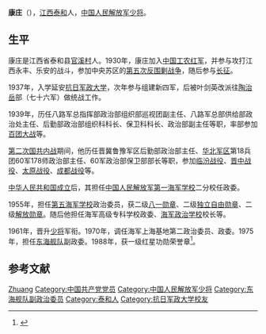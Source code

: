 {{Otheruses|康庄}}

'''康庄'''（{{bd|1915年||2006年|catIdx=}}），[[江西省|江西]][[泰和县|泰和]]人，[[中国人民解放军少将|中国人民解放军少将]]。

== 生平 ==
康庄是江西省泰和县[[官溪村|官溪村]]人。1930年，康庄加入[[中国工农红军|中国工农红军]]，并参与攻打江西永丰、乐安的战斗，参加中央苏区的[[第五次反围剿战争|第五次反围剿战争]]，随后参与[[长征|长征]]。

1937年，入学延安[[抗日军政大学|抗日军政大学]]，次年参与组建新四军，后被叶剑英改派往[[陶治岳|陶治岳]]部（七十六军）做统战工作。

1939年，历任八路军总指挥部政治部组织部巡视团副主任、八路军总部供给部政治处主任、后勤部政治部组织科科长、保卫科科长、政治部副主任等职，率部参加[[百团大战|百团大战]]等。

[[第二次国共内战|第二次国共内战]]期间，他历任晋冀鲁豫军区后勤部政治部主任、[[华北军区|华北军区]]第18兵团60军178师政治部主任、60军政治部保卫部部长等职，参加[[临汾战役|临汾战役]]、[[晋中战役|晋中战役]]、[[太原战役|太原战役]]、[[成都战役|成都战役]]等。

[[中华人民共和国成立|中华人民共和国成立]]后，其担任[[中国人民解放军第一海军学校|中国人民解放军第一海军学校]]二分校任政委。

1955年，担任[[第五海军学校|第五海军学校]]政治委员，获二级[[八一勋章_(1955年)|八一勋章]]、二级[[独立自由勋章|独立自由勋章]]、二级[[解放勋章|解放勋章]]。随后他担任海军高级专科学校政委、[[海军政治学校|海军政治学校]]校长等。

1961年，晋升[[少将|少将]]军衔。1970年，调任海军上海基地第二政治委员、政委。1975年，担任[[东海舰队|东海舰队]]副政委。1988年，获一级红星功勋荣誉章<ref>{{cite web | url=http://mil.news.sina.com.cn/2006-07-16/1623383933.html | title=海军东海舰队原副政委康庄同志在上海逝世 | publisher=新浪网（转自解放军报） | accessdate=September 9, 2011 | archive-date=2016-03-04 | archive-url=https://web.archive.org/web/20160304100843/http://mil.news.sina.com.cn/2006-07-16/1623383933.html }}</ref>。

== 参考文献 ==
{{reflist}}

{{Authority control}}
{{DEFAULTSORT:Kang康}}
[[Category:康姓|Zhuang]]
[[Category:中国共产党党员|Category:中国共产党党员]]
[[Category:中国人民解放军少将|Category:中国人民解放军少将]]
[[Category:东海舰队副政治委员|Category:东海舰队副政治委员]]
[[Category:泰和人|Category:泰和人]]
[[Category:抗日军政大学校友|Category:抗日军政大学校友]]